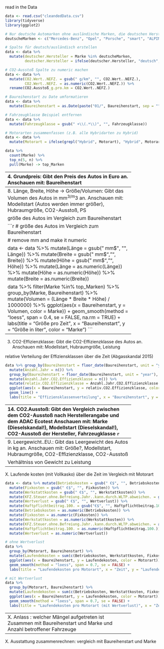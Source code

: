 read in the Data 
```r
data <- read.csv("cleandedData.csv")
library(tidyverse)
library(ggplot2)
```


```r
# Nur deutsche Automarken ohne ausländische Marken, die deutschen Herstellern gehören (z.B. MINI, Skoda, etc.)
deutscheMarken <- c("Mercedes-Benz", "Opel", "Porsche", "smart", "ALPINA", "Audi", "BMW", "VW", "VW Nutzfahrzeuge")

# Spalte für deutsch/ausländisch erstellen
data <- data %>% 
  mutate(deutscher.Hersteller = Marke %in% deutscheMarken,
         deutscher.Hersteller = ifelse(deutscher.Hersteller, "deutsch", "ausländisch"))

# CO2-Ausstoß Spalte zu numeric machen
data <- data %>% 
  mutate(CO2.Wert..NEFZ. = gsub(" g/km", "", CO2.Wert..NEFZ.),
         CO2.Wert..NEFZ. = as.numeric(CO2.Wert..NEFZ.)) %>% 
  rename(CO2.Ausstoß_g.pro.km = CO2.Wert..NEFZ.)

# Baureihenstart zu Date umformatieren
data <- data %>% 
  mutate(Baureihenstart = as.Date(paste("01/", Baureihenstart, sep = ""), "%d/%m/%y"))

# Fahrzeugklasse Beispiel entfernen
data <- data %>% 
  mutate(Fahrzeugklasse = gsub(" +\\(.*\\)", "", Fahrzeugklasse))

# Motorarten zusammenfassen (z.B. alle Hybridarten zu Hybrid)
data <- data %>% 
  mutate(Motorart = ifelse(grepl("Hybrid", Motorart), "Hybrid", Motorart))

data %>%
  count(Marke) %>%
  top_n(5, n) %>%
  pull(Marke) -> top_Marken
```


----------------------------------------------------------
4.    Grundpreis: Gibt den Preis des Autos in Euro an.
      Anschauen mit: Baureihenstart


durschnittlicher Grundpreis bezüglich der 5 größten Autobauer über die Zeit (Inflation ?) + Weltfinanzkrise 2007/8 + Eurokrise 2010

```r
# remove Euro 
data <- data %>% 
  mutate(Grundpreis = gsub(" Euro$", "", Grundpreis))
data <- data %>% mutate(Grundpreis = as.numeric(Grundpreis))

data %>% filter(Marke %in% top_Marken) %>% 
  group_by(Marke, Baureihenstart) %>%
  mutate(Prize_average = mean(Grundpreis, na.rm = TRUE)) %>% 
  ggplot(aes(x = Baureihenstart, y = Prize_average, color = Marke)) +
  geom_smooth(method = "loess", span = 0.4, se = FALSE) + labs(title = "Durchschnittspreis pro Automarke über die Zeit", x = "Zeit", y = "Durchschnittspreis in €", color = "Marke")

data %>% 
  group_by(Fahrzeugklasse, Baureihenstart) %>%
  mutate(Prize_average = mean(Grundpreis, na.rm = TRUE)) %>% 
  ggplot(aes(x = Baureihenstart, y = Prize_average, color = Fahrzeugklasse)) +
  geom_smooth(method = "loess", span = 0.4, se = FALSE) + labs(title = "Durchschnittspreis pro Fahrzeugklasse über die Zeit", x = "Zeit", y = "Durchschnittspreis in €", color = "Fahrzeugklasse")
```

Vergleich zwischen deutschen und ausländischen Marken (Dieselkrise wird deutlicher etc.)
```r
data %>% filter(deutscher.Hersteller != "deutsch") %>% select(Marke) %>% count(Marke) %>% top_n(3, n) %>% pull(Marke) -> top_ausländische_Marken
data %>% filter(deutscher.Hersteller == "deutsch") %>% select(Marke) %>% count(Marke) %>% top_n(3, n) %>% pull(Marke) -> top_deutsche_Marken
top_weltweit_marken <- c(top_ausländische_Marken, top_deutsche_Marken)

data %>% filter(Marke %in% top_weltweit_marken) %>% 
  group_by(Marke, Baureihenstart) %>%
  mutate(Prize_average = mean(Grundpreis, na.rm = TRUE)) %>% 
  ggplot(aes(x = Baureihenstart, y = Prize_average, color = Marke)) +
  geom_smooth(method = "loess", span = 0.4, se = FALSE) + labs(title = "Durchschnittspreis pro Automarke über die Zeit", x = "Zeit", y = "Durchschnittspreis in €")
```


----------------------------------------------------------
8.    Länge, Breite, Höhe -> Größe/Volumen: Gibt das Volumen des Autos in mm^3/m^3 an.
      Anschauen mit: Modellstart (Autos werden immer größer), Hubraumgröße, CO2-Ausstoß, PS


größe des Autos im Vergleich zum Baureihenstart 

```r
# größe des Autos im Vergleich zum Baureihenstart  

# remove mm and make it numeric

data <- data %>% mutate(Länge = gsub(" mm$", "", Länge)) %>%
                 mutate(Breite = gsub(" mm$", "", Breite)) %>%
                 mutate(Höhe = gsub(" mm$", "", Höhe)) %>% 
                 mutate(Länge = as.numeric(Länge)) %>% 
                 mutate(Höhe = as.numeric(Höhe)) %>% 
                 mutate(Breite = as.numeric(Breite))

data %>% filter(Marke %in% top_Marken) %>% 
  group_by(Marke, Baureihenstart) %>% 
  mutate(Volumen = (Länge * Breite * Höhe) / 1000000) %>% 
  ggplot(aes(x = Baureihenstart, y = Volumen, color = Marke)) + 
  geom_smooth(method = "loess", span = 0.4, se = FALSE, na.rm = TRUE) + 
  labs(title = "Größe pro Zeit", x = "Baureihenstart", y = "Größe in liter", color = "Marke")
```


----------------------------------------------------------
3.    CO2-Effizienzklasse: Gibt die CO2-Effizienzklasse des Autos an.
      Anschauen mit: Modellstart, Hubraumgröße, Leistung


relative Verteilung der Effiziensklassen über die Zeit (Abgasskandal 2015)
```r
data %>% group_by(Baureihenstart = floor_date(Baureihenstart, unit = "year")) %>%
  mutate(Anzahl.Jahr = n()) %>%
  group_by(Baureihenstart = floor_date(Baureihenstart, unit = "year"), CO2.Effizienzklasse) %>%
  mutate(Anzahl.Jahr.CO2.Effizienzklasse = n()) %>%
  mutate(relativ.CO2.Effizienzklasse = Anzahl.Jahr.CO2.Effizienzklasse / Anzahl.Jahr) %>%   
  ggplot(aes(x = Baureihenstart, y = relativ.CO2.Effizienzklasse, color = CO2.Effizienzklasse)) + 
  geom_line() + 
  labs(title = "Effiziensklassenverteilung", x = "Baureihenstart", y = "relative Häufigkeiten", color = "CO2.Effizienzklasse")
```

----------------------------------------------------------
14.   CO2.Ausstoß: Gibt den Vergleich zwischen dem CO2-Ausstoß nach Herstellerangabe und dem ADAC Ecotest 
      Anschauen mit: Marke (Dieselskandal!), Modellstart (Dieselskandal!), CO2-Ausstoß der Hersteller, Fahrzeugklasse
```r

```

----------------------------------------------------------
9.    Leergewicht..EU.: Gibt das Leergewicht des Autos in kg an.
      Anschauen mit: Größe?, Modellstart, Hubraumgröße, CO2-Effizienzklasse, CO2-Ausstoß
  
Verhältniss von Gewicht zu Leistung     
```r
data <- data %>% mutate(Leergewicht..EU. = gsub(" kg$", "", Leergewicht..EU.)) %>% mutate(Leergewicht..EU. = as.numeric(Leergewicht..EU.))
data %>% group_by(Motorart, Baureihenstart) %>% 
  mutate(Verhältnis = Leergewicht..EU./Leistung.maximal.in.PS..Systemleistung.) %>% 
  ggplot(aes(x = Baureihenstart, y = Verhältnis, color = Motorart)) + 
  geom_smooth(method = "loess", span = 0.7, se = FALSE, na.rm = TRUE) + 
  labs(title = "Leistungsgewicht in kg/PS abhängig von Motorart", x = "Baureihenstart", y = "Leistungsgewicht in kg/PS", color = "Motorart")
```
   
   
----------------------------------------------------------
X. Laufende kosten (mit Vollkasko) über die Zeit im Vergleich mit Motorart

```r
data <- data %>% mutate(Betriebskosten = gsub(" €$", "", Betriebskosten)) %>%
  mutate(Fixkosten = gsub(" €$", "", Fixkosten)) %>%
  mutate(Werkstattkosten = gsub(" €$", "", Werkstattkosten)) %>% 
  mutate(KFZ.Steuer.ohne.Befreiung.Jahr..kann.durch.WLTP.abweichen. = gsub(" Euro$", "", KFZ.Steuer.ohne.Befreiung.Jahr..kann.durch.WLTP.abweichen.)) %>%
  mutate(Wertverlust = gsub(" €$", "", Wertverlust)) %>%
  mutate(Haftpflichtbeitrag.100. = gsub("€$", "", Haftpflichtbeitrag.100.)) %>%
  mutate(Betriebskosten = as.numeric(Betriebskosten)) %>% 
  mutate(Fixkosten = as.numeric(Fixkosten)) %>% 
  mutate(Werkstattkosten = as.numeric(Werkstattkosten)) %>% 
  mutate(KFZ.Steuer.ohne.Befreiung.Jahr..kann.durch.WLTP.abweichen. = as.numeric(KFZ.Steuer.ohne.Befreiung.Jahr..kann.durch.WLTP.abweichen.)) %>% 
  mutate(Haftpflichtbeitrag.100. = as.numeric(Haftpflichtbeitrag.100.)) %>% 
  mutate(Wertverlust = as.numeric(Wertverlust))

# ohne Wertverlust 
data %>% 
  group_by(Motorart, Baureihenstart) %>%
  mutate(Laufendekosten = sum(c(Betriebskosten, Werkstattkosten, Fixkosten, KFZ.Steuer.ohne.Befreiung.Jahr..kann.durch.WLTP.abweichen., Haftpflichtbeitrag.100.), na.rm = TRUE)) %>% 
  ggplot(aes(x = Baureihenstart, y = Laufendekosten, color = Motorart)) +
  geom_smooth(method = "loess", span = 0.7, se = FALSE) + 
  labs(title = "Laufendekosten pro Motorart", x = "Zeit", y = "Laufendekosten in €")

# mit Wertverlust
data %>% 
  group_by(Motorart, Baureihenstart) %>%
  mutate(Laufendekosten = sum(c(Betriebskosten, Werkstattkosten, Fixkosten, KFZ.Steuer.ohne.Befreiung.Jahr..kann.durch.WLTP.abweichen., Haftpflichtbeitrag.100., Wertverlust), na.rm = TRUE)) %>% 
  ggplot(aes(x = Baureihenstart, y = Laufendekosten, color = Motorart)) +
  geom_smooth(method = "loess", span = 0.7, se = FALSE) + 
  labs(title = "Laufendekosten pro Motorart (mit Wertverlust)", x = "Zeit", y = "Laufendekosten in €")
```


----------------------------------------------------------
X. Anlass : welcher Mängel aufgetreten ist 
   Zusammen mit Baureihenstart und Marke und Anzahl betroffener Fahrzeuge
   
   
   
----------------------------------------------------------
X. Ausstattung zusammenrechnen: vergleich mit 
   Baureihenstart und Marke 
